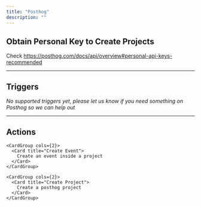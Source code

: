 ```yaml
---
title: "Posthog"
description: ""
---
```


## Obtain Personal Key to Create Projects

Check https://posthog.com/docs/api/overview#personal-api-keys-recommended


---

## Triggers

*No supported triggers yet, please let us know if you need something on Posthog so we can help out* 


---

## Actions


    <CardGroup cols={2}>
      <Card title="Create Event">
        Create an event inside a project
      </Card>
    </CardGroup>
    
    <CardGroup cols={2}>
      <Card title="Create Project">
        Create a posthog project
      </Card>
    </CardGroup>
    
